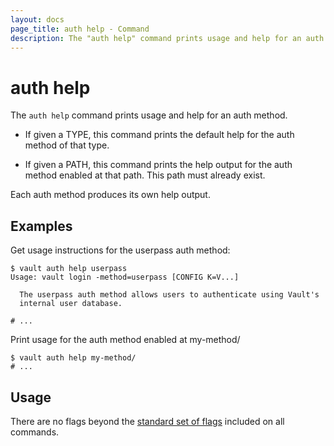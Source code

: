 ```yaml
---
layout: docs
page_title: auth help - Command
description: The "auth help" command prints usage and help for an auth method.
---
```


# auth help

The `auth help` command prints usage and help for an auth method.

- If given a TYPE, this command prints the default help for the auth method of
  that type.

- If given a PATH, this command prints the help output for the auth method
  enabled at that path. This path must already exist.

Each auth method produces its own help output.

## Examples

Get usage instructions for the userpass auth method:

```shell-session
$ vault auth help userpass
Usage: vault login -method=userpass [CONFIG K=V...]

  The userpass auth method allows users to authenticate using Vault's
  internal user database.

# ...
```

Print usage for the auth method enabled at my-method/

```shell-session
$ vault auth help my-method/
# ...
```

## Usage

There are no flags beyond the [standard set of flags](/vault/docs/commands)
included on all commands.
